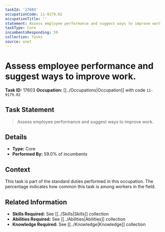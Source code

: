 ```yaml
---
taskId: '17603'
occupationCode: 11-9179.02
occupationTitle: ''
statement: Assess employee performance and suggest ways to improve work.
taskType: Core
incumbentsResponding: 59
collection: Tasks
source: onet
---
```

# Assess employee performance and suggest ways to improve work.

**Task ID:** 17603
**Occupation:** [[../Occupations|Occupation]] with code `11-9179.02`

## Task Statement

> Assess employee performance and suggest ways to improve work.

## Details

- **Type:** Core
- **Performed By:** 59.0% of incumbents

## Context

This task is part of the standard duties performed in this occupation. The percentage indicates how common this task is among workers in the field.

## Related Information

- **Skills Required:** See [[../Skills|Skills]] collection
- **Abilities Required:** See [[../Abilities|Abilities]] collection
- **Knowledge Required:** See [[../Knowledge|Knowledge]] collection
